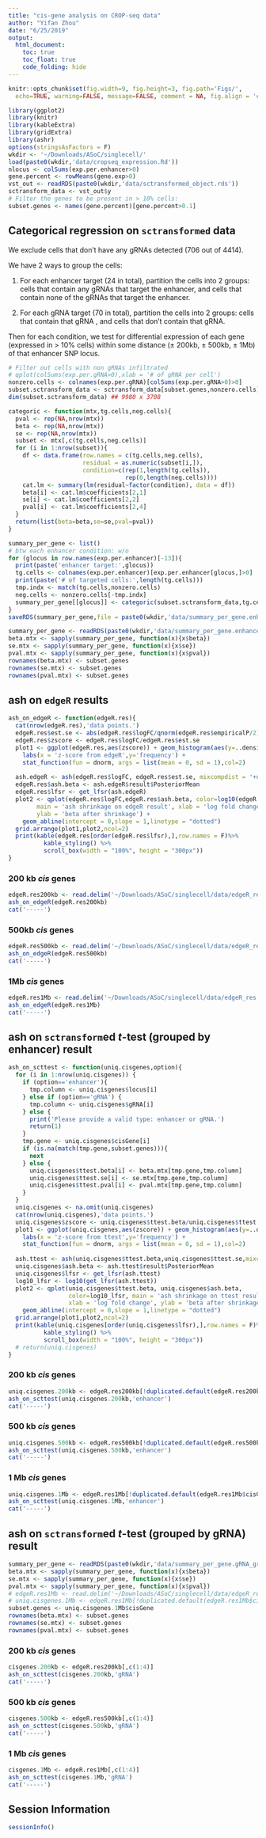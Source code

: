 ```yaml
---
title: "cis-gene analysis on CROP-seq data"
author: "Yifan Zhou"
date: "6/25/2019"
output:   
  html_document:
    toc: true
    toc_float: true
    code_folding: hide
---
```


```r
knitr::opts_chunk$set(fig.width=9, fig.height=3, fig.path='Figs/',
  echo=TRUE, warning=FALSE, message=FALSE, comment = NA, fig.align = 'center')
```

```r
library(ggplot2)
library(knitr)
library(kableExtra)
library(gridExtra)
library(ashr)
options(stringsAsFactors = F)
wkdir <- '~/Downloads/ASoC/singlecell/'
load(paste0(wkdir,'data/cropseq_expression.Rd'))
nlocus <- colSums(exp.per.enhancer>0)
gene.percent <- rowMeans(gene.exp>0)
vst_out <- readRDS(paste0(wkdir,'data/sctransformed_object.rds'))
sctransform_data <- vst_out$y
# Filter the genes to be present in > 10% cells:
subset.genes <- names(gene.percent)[gene.percent>0.1]
```

## Categorical regression on `sctransformed` data

We exclude cells that don't have any gRNAs detected (706 out of 4414).

We have 2 ways to group the cells:

1. For each enhancer target (24 in total), partition the cells into 2 groups: cells that contain any gRNAs that target the enhancer, and cells that contain none of the gRNAs that target the enhancer.

2. For each gRNA target (70 in total), partition the cells into 2 groups: cells that contain that gRNA , and cells that don't contain that gRNA.

Then for each condition, we test for differential expression of each gene (expressed in > 10% cells) within some distance ($\pm$ 200kb, $\pm$ 500kb, $\pm$ 1Mb) of that enhancer SNP locus.

```r
# Filter out cells with non gRNAs infiltrated
# qplot(colSums(exp.per.gRNA>0),xlab = '# of gRNA per cell')
nonzero.cells <- colnames(exp.per.gRNA)[colSums(exp.per.gRNA>0)>0]
subset.sctransform_data <- sctransform_data[subset.genes,nonzero.cells]
dim(subset.sctransform_data) ## 9980 x 3708

categoric <- function(mtx,tg.cells,neg.cells){
  pval <- rep(NA,nrow(mtx))
  beta <- rep(NA,nrow(mtx))
  se <- rep(NA,nrow(mtx))
  subset <- mtx[,c(tg.cells,neg.cells)]
  for (i in 1:nrow(subset)){
    df <- data.frame(row.names = c(tg.cells,neg.cells),
                     residual = as.numeric(subset[i,]),
                     condition=c(rep(1,length(tg.cells)),
                                 rep(0,length(neg.cells))))
    cat.lm <- summary(lm(residual~factor(condition), data = df))
    beta[i] <- cat.lm$coefficients[2,1]
    se[i] <- cat.lm$coefficients[2,2]
    pval[i] <- cat.lm$coefficients[2,4]
  }
  return(list(beta=beta,se=se,pval=pval))
}

summary_per_gene <- list()
# btw each enhancer condition: w/o
for (glocus in row.names(exp.per.enhancer)[-13]){
  print(paste('enhancer target:',glocus))
  tg.cells <- colnames(exp.per.enhancer)[exp.per.enhancer[glocus,]>0]
  print(paste('# of targeted cells:',length(tg.cells)))
  tmp.indx <- match(tg.cells,nonzero.cells)
  neg.cells <- nonzero.cells[-tmp.indx]
  summary_per_gene[[glocus]] <- categoric(subset.sctransform_data,tg.cells,neg.cells)
}
saveRDS(summary_per_gene,file = paste0(wkdir,'data/summary_per_gene.enhancer_grp.1vOthers.rds'))
```

```r
summary_per_gene <- readRDS(paste0(wkdir,'data/summary_per_gene.enhancer_grp.1vOthers.rds'))
beta.mtx <- sapply(summary_per_gene, function(x){x$beta})
se.mtx <- sapply(summary_per_gene, function(x){x$se})
pval.mtx <- sapply(summary_per_gene, function(x){x$pval})
rownames(beta.mtx) <- subset.genes
rownames(se.mtx) <- subset.genes
rownames(pval.mtx) <- subset.genes
```

## ash on `edgeR` results

```r
ash_on_edgeR <- function(edgeR.res){
  cat(nrow(edgeR.res),'data points.')
  edgeR.res$est.se <- abs(edgeR.res$logFC/qnorm(edgeR.res$empiricalP/2))
  edgeR.res$zscore <- edgeR.res$logFC/edgeR.res$est.se
  plot1 <- ggplot(edgeR.res,aes(zscore)) + geom_histogram(aes(y=..density..),bins = 20) +
    labs(x = 'z-score from edgeR',y='frequency') + 
    stat_function(fun = dnorm, args = list(mean = 0, sd = 1),col=2)
  
  ash.edgeR <- ash(edgeR.res$logFC, edgeR.res$est.se, mixcompdist = '+uniform')
  edgeR.res$ash.beta <- ash.edgeR$result$PosteriorMean
  edgeR.res$lfsr <- get_lfsr(ash.edgeR)
  plot2 <- qplot(edgeR.res$logFC,edgeR.res$ash.beta, color=log10(edgeR.res$lfsr), 
        main = 'ash shrinkage on edgeR result', xlab = 'log fold change',
        ylab = 'beta after shrinkage') + 
    geom_abline(intercept = 0,slope = 1,linetype = "dotted")
  grid.arrange(plot1,plot2,ncol=2)
  print(kable(edgeR.res[order(edgeR.res$lfsr),],row.names = F)%>%
          kable_styling() %>%
          scroll_box(width = "100%", height = "300px"))
}
```

### 200 kb _cis_ genes
```r
edgeR.res200kb <- read.delim('~/Downloads/ASoC/singlecell/data/edgeR_res.200kb.txt',header = T,sep = '\t')
ash_on_edgeR(edgeR.res200kb)
cat('-----')
```

### 500kb _cis_ genes
```r
edgeR.res500kb <- read.delim('~/Downloads/ASoC/singlecell/data/edgeR_res.500kb.txt',header = T,sep = '\t')
ash_on_edgeR(edgeR.res500kb)
cat('-----')
```

### 1Mb _cis_ genes
```r
edgeR.res1Mb <- read.delim('~/Downloads/ASoC/singlecell/data/edgeR_res.1Mb.txt',header = T,sep = '\t')
ash_on_edgeR(edgeR.res1Mb)
cat('-----')
```

\newline

## ash on `sctransform`ed _t_-test (grouped by enhancer) result
```r
ash_on_scttest <- function(uniq.cisgenes,option){
  for (i in 1:nrow(uniq.cisgenes)) {
    if (option=='enhancer'){
      tmp.column <- uniq.cisgenes$locus[i]
    } else if (option=='gRNA') {
      tmp.column <- uniq.cisgenes$gRNA[i]
    } else {
      print('Please provide a valid type: enhancer or gRNA.')
      return(1)
    }
    tmp.gene <- uniq.cisgenes$cisGene[i]
    if (is.na(match(tmp.gene,subset.genes))){ 
      next 
    } else {
      uniq.cisgenes$ttest.beta[i] <- beta.mtx[tmp.gene,tmp.column]
      uniq.cisgenes$ttest.se[i] <- se.mtx[tmp.gene,tmp.column]
      uniq.cisgenes$ttest.pval[i] <- pval.mtx[tmp.gene,tmp.column]
    }
  }
  uniq.cisgenes <- na.omit(uniq.cisgenes)
  cat(nrow(uniq.cisgenes),'data points.')
  uniq.cisgenes$zscore <- uniq.cisgenes$ttest.beta/uniq.cisgenes$ttest.se
  plot1 <- ggplot(uniq.cisgenes,aes(zscore)) + geom_histogram(aes(y=..density..),bins = 20) +
    labs(x = 'z-score from ttest',y='frequency') + 
    stat_function(fun = dnorm, args = list(mean = 0, sd = 1),col=2)
  
  ash.ttest <- ash(uniq.cisgenes$ttest.beta,uniq.cisgenes$ttest.se,mixcompdist = '-uniform')
  uniq.cisgenes$ash.beta <- ash.ttest$result$PosteriorMean
  uniq.cisgenes$lfsr <- get_lfsr(ash.ttest)
  log10_lfsr <- log10(get_lfsr(ash.ttest))
  plot2 <- qplot(uniq.cisgenes$ttest.beta, uniq.cisgenes$ash.beta,
                 color=log10_lfsr, main = 'ash shrinkage on ttest result',
                 xlab = 'log fold change', ylab = 'beta after shrinkage') + 
    geom_abline(intercept = 0,slope = 1,linetype = "dotted")
  grid.arrange(plot1,plot2,ncol=2)
  print(kable(uniq.cisgenes[order(uniq.cisgenes$lfsr),],row.names = F)%>%
          kable_styling() %>%
          scroll_box(width = "100%", height = "300px"))
  # return(uniq.cisgenes)
}
```

### 200 kb _cis_ genes
```r
uniq.cisgenes.200kb <- edgeR.res200kb[!duplicated.default(edgeR.res200kb$cisGene),c(2,4)]
ash_on_scttest(uniq.cisgenes.200kb,'enhancer')
cat('-----')
```

### 500 kb _cis_ genes
```r
uniq.cisgenes.500kb <- edgeR.res500kb[!duplicated.default(edgeR.res500kb$cisGene),c(2,4)]
ash_on_scttest(uniq.cisgenes.500kb,'enhancer')
cat('-----')
```

### 1 Mb _cis_ genes
```r
uniq.cisgenes.1Mb <- edgeR.res1Mb[!duplicated.default(edgeR.res1Mb$cisGene),c(2,4)]
ash_on_scttest(uniq.cisgenes.1Mb,'enhancer')
cat('-----')
```

## ash on `sctransform`ed _t_-test (grouped by gRNA) result

```r
summary_per_gene <- readRDS(paste0(wkdir,'data/summary_per_gene.gRNA_grp.1vOthers.rds'))
beta.mtx <- sapply(summary_per_gene, function(x){x$beta})
se.mtx <- sapply(summary_per_gene, function(x){x$se})
pval.mtx <- sapply(summary_per_gene, function(x){x$pval})
# edgeR.res1Mb <- read.delim('~/Downloads/ASoC/singlecell/data/edgeR_res.1Mb.txt',header = T,sep = '\t')
# uniq.cisgenes.1Mb <- edgeR.res1Mb[!duplicated.default(edgeR.res1Mb$cisGene),c(2,4)]
subset.genes <- uniq.cisgenes.1Mb$cisGene
rownames(beta.mtx) <- subset.genes
rownames(se.mtx) <- subset.genes
rownames(pval.mtx) <- subset.genes
```

### 200 kb _cis_ genes
```r
cisgenes.200kb <- edgeR.res200kb[,c(1:4)]
ash_on_scttest(cisgenes.200kb,'gRNA')
cat('-----')
```

### 500 kb _cis_ genes
```r
cisgenes.500kb <- edgeR.res500kb[,c(1:4)]
ash_on_scttest(cisgenes.500kb,'gRNA')
cat('-----')
```

### 1 Mb _cis_ genes
```r
cisgenes.1Mb <- edgeR.res1Mb[,c(1:4)]
ash_on_scttest(cisgenes.1Mb,'gRNA')
cat('-----')
```

## Session Information
```r
sessionInfo()
```


